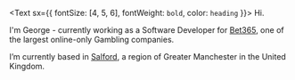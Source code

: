 <Text sx={{ fontSize: [4, 5, 6], fontWeight: `bold`, color: `heading` }}>
  Hi.
</Text>

I'm George - currently working as a Software Developer for <a href="//bet365.com" target="_blank" rel="noopener noreferrer" >Bet365</a>, one of the largest online-only Gambling companies.

I’m currently based in [Salford](https://www.google.co.uk/maps/place/Salford+District/), a region of Greater Manchester in the United Kingdom.

